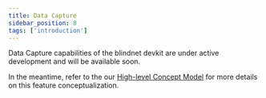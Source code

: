```yaml
---
title: Data Capture
sidebar_position: 8
tags: ['introduction']
---
```



<WipWarning>
  <p>Data Capture capabilities of the blindnet devkit are under active development and will be available soon.</p>
  <p>
    In the meantime, refer to the our <a href="/docs/references/high-level-conceptualization">High-level Concept Model</a> for more details
    on this feature conceptualization.
  </p>
</WipWarning>
